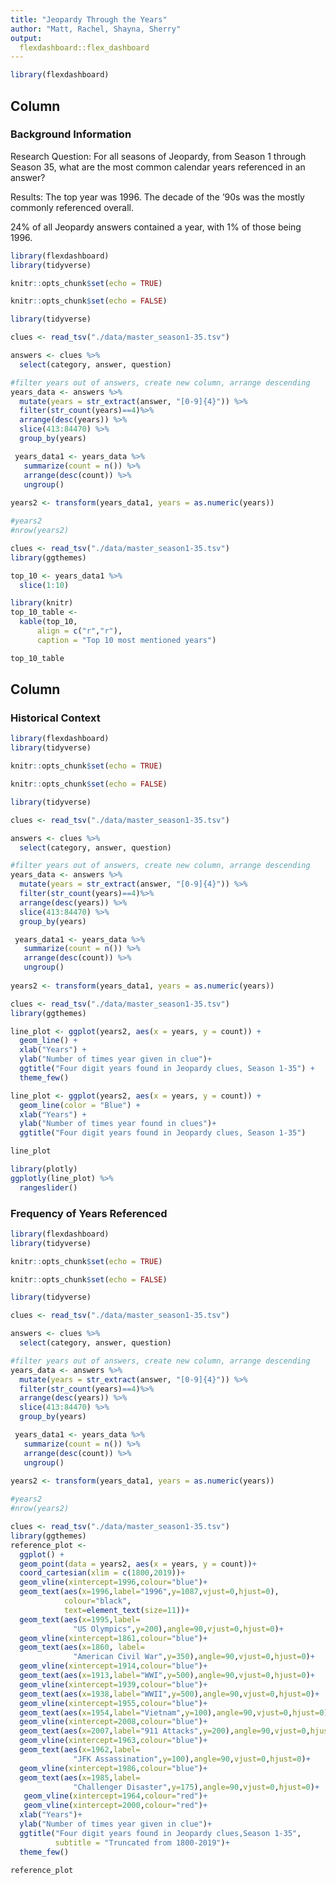 ```yaml
---
title: "Jeopardy Through the Years"
author: "Matt, Rachel, Shayna, Sherry"
output: 
  flexdashboard::flex_dashboard
---
```


```r
library(flexdashboard)
```

Column{data-width=300}
-----------------------------------------------------------------------

### Background Information

Research Question: 
For all seasons of Jeopardy, from Season 1 through Season 35, what are the most common calendar years referenced in an answer? 

Results:
The top year was 1996. 
The decade of the '90s was the mostly commonly referenced overall. 

24% of all Jeopardy answers contained a year, with 1% of those being 1996. 
```r
library(flexdashboard)
library(tidyverse)

knitr::opts_chunk$set(echo = TRUE)

knitr::opts_chunk$set(echo = FALSE)

library(tidyverse)

clues <- read_tsv("./data/master_season1-35.tsv")

answers <- clues %>% 
  select(category, answer, question)

#filter years out of answers, create new column, arrange descending
years_data <- answers %>% 
  mutate(years = str_extract(answer, "[0-9]{4}")) %>%
  filter(str_count(years)==4)%>% 
  arrange(desc(years)) %>% 
  slice(413:84470) %>% 
  group_by(years) 

 years_data1 <- years_data %>% 
   summarize(count = n()) %>% 
   arrange(desc(count)) %>% 
   ungroup()
 
years2 <- transform(years_data1, years = as.numeric(years))

#years2
#nrow(years2)

clues <- read_tsv("./data/master_season1-35.tsv")
library(ggthemes)

top_10 <- years_data1 %>% 
  slice(1:10)

library(knitr)
top_10_table <- 
  kable(top_10, 
      align = c("r","r"),
      caption = "Top 10 most mentioned years")

top_10_table
```

Column{data-width=700}
-----------------------------------------------------------------------


### Historical Context

```r
library(flexdashboard)
library(tidyverse)

knitr::opts_chunk$set(echo = TRUE)

knitr::opts_chunk$set(echo = FALSE)

library(tidyverse)

clues <- read_tsv("./data/master_season1-35.tsv")

answers <- clues %>% 
  select(category, answer, question)

#filter years out of answers, create new column, arrange descending
years_data <- answers %>% 
  mutate(years = str_extract(answer, "[0-9]{4}")) %>%
  filter(str_count(years)==4)%>% 
  arrange(desc(years)) %>% 
  slice(413:84470) %>% 
  group_by(years) 

 years_data1 <- years_data %>% 
   summarize(count = n()) %>% 
   arrange(desc(count)) %>% 
   ungroup()
 
years2 <- transform(years_data1, years = as.numeric(years))

clues <- read_tsv("./data/master_season1-35.tsv")
library(ggthemes)

line_plot <- ggplot(years2, aes(x = years, y = count)) +
  geom_line() +
  xlab("Years") +
  ylab("Number of times year given in clue")+
  ggtitle("Four digit years found in Jeopardy clues, Season 1-35") +
  theme_few()

line_plot <- ggplot(years2, aes(x = years, y = count)) +
  geom_line(color = "Blue") +
  xlab("Years") +
  ylab("Number of times year found in clues")+
  ggtitle("Four digit years found in Jeopardy clues, Season 1-35") 

line_plot

library(plotly)
ggplotly(line_plot) %>% 
  rangeslider()
```


### Frequency of Years Referenced

```r
library(flexdashboard)
library(tidyverse)

knitr::opts_chunk$set(echo = TRUE)

knitr::opts_chunk$set(echo = FALSE)

library(tidyverse)

clues <- read_tsv("./data/master_season1-35.tsv")

answers <- clues %>% 
  select(category, answer, question)

#filter years out of answers, create new column, arrange descending
years_data <- answers %>% 
  mutate(years = str_extract(answer, "[0-9]{4}")) %>%
  filter(str_count(years)==4)%>% 
  arrange(desc(years)) %>% 
  slice(413:84470) %>% 
  group_by(years) 

 years_data1 <- years_data %>% 
   summarize(count = n()) %>% 
   arrange(desc(count)) %>% 
   ungroup()
 
years2 <- transform(years_data1, years = as.numeric(years))

#years2
#nrow(years2)

clues <- read_tsv("./data/master_season1-35.tsv")
library(ggthemes)
reference_plot <- 
  ggplot() +
  geom_point(data = years2, aes(x = years, y = count))+
  coord_cartesian(xlim = c(1800,2019))+
  geom_vline(xintercept=1996,colour="blue")+
  geom_text(aes(x=1996,label="1996",y=1087,vjust=0,hjust=0),
            colour="black",
            text=element_text(size=11))+
  geom_text(aes(x=1995,label=
              "US Olympics",y=200),angle=90,vjust=0,hjust=0)+
  geom_vline(xintercept=1861,colour="blue")+
  geom_text(aes(x=1860, label=
              "American Civil War",y=350),angle=90,vjust=0,hjust=0)+
  geom_vline(xintercept=1914,colour="blue")+
  geom_text(aes(x=1913,label="WWI",y=500),angle=90,vjust=0,hjust=0)+
  geom_vline(xintercept=1939,colour="blue")+
  geom_text(aes(x=1938,label="WWII",y=500),angle=90,vjust=0,hjust=0)+
  geom_vline(xintercept=1955,colour="blue")+
  geom_text(aes(x=1954,label="Vietnam",y=100),angle=90,vjust=0,hjust=0)+
  geom_vline(xintercept=2008,colour="blue")+
  geom_text(aes(x=2007,label="911 Attacks",y=200),angle=90,vjust=0,hjust=0)+
  geom_vline(xintercept=1963,colour="blue")+
  geom_text(aes(x=1962,label=
              "JFK Assassination",y=100),angle=90,vjust=0,hjust=0)+
  geom_vline(xintercept=1986,colour="blue")+
  geom_text(aes(x=1985,label=
              "Challenger Disaster",y=175),angle=90,vjust=0,hjust=0)+
   geom_vline(xintercept=1964,colour="red")+
   geom_vline(xintercept=2000,colour="red")+
  xlab("Years")+
  ylab("Number of times year given in clue")+
  ggtitle("Four digit years found in Jeopardy clues,Season 1-35",
          subtitle = "Truncated from 1800-2019")+
  theme_few()

reference_plot
```

